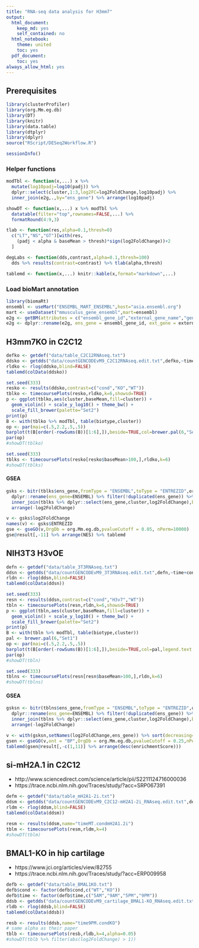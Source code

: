 ```yaml
---
title: "RNA-seq data analysis for H3mm7"
output:
  html_document:
    keep_md: yes
    self_contained: no
  html_notebook:
    theme: united
    toc: yes
  pdf_document:
    toc: yes
always_allow_html: yes
---
```


Prerequisites
-------------

```r
library(clusterProfiler)
library(org.Mm.eg.db)
library(DT)
library(knitr)
library(data.table)
library(dtplyr)
library(dplyr)
source("RScript/DESeq2Workflow.R")
```

```r
sessionInfo()
```

### Helper functions

```r
modTbl <- function(x,...) x %>%
  mutate(log10padj=log10(padj)) %>%
  dplyr::select(cluster,1:3,log2FC=log2FoldChange,log10padj) %>%
  inner_join(e2g,.,by="ens_gene") %>% arrange(log10padj)

showDT <- function(x,...) x %>% modTbl %>% 
  datatable(filter="top",rownames=FALSE,...) %>%
  formatRound(4:9,3)

tlab <- function(res,alpha=0.1,thresh=0)
  c("LT","NS","GT")[with(res,
    (padj < alpha & baseMean > thresh)*sign(log2FoldChange))+2
  ]

degLabs <- function(dds,contrast,alpha=0.1,thresh=100)
  dds %>% results(contrast=contrast) %>% tlab(alpha,thresh)

tablemd <- function(x,...) knitr::kable(x,format="markdown",...)
```

### Load bioMart annotation

```r
library(biomaRt)
ensembl <- useMart("ENSEMBL_MART_ENSEMBL",host="asia.ensembl.org")
mart <- useDataset("mmusculus_gene_ensembl",mart=ensembl)
e2g <- getBM(attributes = c("ensembl_gene_id","external_gene_name","gene_biotype"), mart = mart)
e2g <- dplyr::rename(e2g, ens_gene = ensembl_gene_id, ext_gene = external_gene_name, biotype = gene_biotype)
```


H3mm7KO in C2C12
----------------

```r
defko <- getdef("data/table_C2C12RNAseq.txt")
ddsko <- getdds("data/countGENCODEvM9_C2C12RNAseq.edit.txt",defko,~time+cond)
rldko <- rlog(ddsko,blind=FALSE)
tablemd(colData(ddsko))
```

```r
set.seed(333)
resko <- results(ddsko,contrast=c("cond","KO","WT"))
tblko <- timecoursePlots(resko,rldko,k=6,showsd=TRUE)
p <- ggplot(tblko,aes(cluster,baseMean,fill=cluster)) + 
  geom_violin() + scale_y_log10() + theme_bw() +
  scale_fill_brewer(palette="Set2")
print(p)
B <- with(tblko %>% modTbl, table(biotype,cluster))
op <- par(mai=c(.5,2.2,.5,.5))
barplot(t(B[order(-rowSums(B))[1:6],]),beside=TRUE,col=brewer.pal(6,"Set2"),legend.text = colnames(B),las=1,horiz = TRUE)
par(op)
#showDT(tblko)
```

```r
set.seed(333)
tblks <- timecoursePlots(resko[resko$baseMean>100,],rldko,k=6)
#showDT(tblks)
```


#### GSEA

```r
gsks <- bitr(tblks$ens_gene,fromType = "ENSEMBL",toType = "ENTREZID",org.Mm.eg.db) %>%
  dplyr::rename(ens_gene=ENSEMBL) %>% filter(!duplicated(ens_gene)) %>%
  inner_join(tblks %>% dplyr::select(ens_gene,cluster,log2FoldChange),by="ens_gene") %>%
  arrange(-log2FoldChange)

v <- gsks$log2FoldChange
names(v) <- gsks$ENTREZID
gse <- gseGO(v,OrgDb = org.Mm.eg.db,pvalueCutoff = 0.05, nPerm=10000)
gse@result[,-11] %>% arrange(NES) %>% tablemd 
```



NIH3T3 H3vOE
------------

```r
defn <- getdef("data/table_3T3RNAseq.txt")
ddsn <- getdds("data/countGENCODEvM9_3T3RNAseq.edit.txt",defn,~time+cond)
rldn <- rlog(ddsn,blind=FALSE)
tablemd(colData(ddsn))
```

```r
set.seed(333)
resn <- results(ddsn,contrast=c("cond","H3v7","WT"))
tbln <- timecoursePlots(resn,rldn,k=6,showsd=TRUE)
p <- ggplot(tbln,aes(cluster,baseMean,fill=cluster)) + 
  geom_violin() + scale_y_log10() + theme_bw() +
  scale_fill_brewer(palette="Set2")
print(p)
B <- with(tbln %>% modTbl, table(biotype,cluster))
pal <- brewer.pal(6,"Set1")
op <- par(mai=c(.5,2.2,.5,.5))
barplot(t(B[order(-rowSums(B))[1:6],]),beside=TRUE,col=pal,legend.text = colnames(B),las=1,horiz = TRUE)
par(op)
#showDT(tbln)
```

```r
set.seed(333)
tblns <- timecoursePlots(resn[resn$baseMean>100,],rldn,k=6)
#showDT(tblns)
```

#### GSEA

```r
gsksn <- bitr(tblns$ens_gene,fromType = "ENSEMBL",toType = "ENTREZID",org.Mm.eg.db) %>%
  dplyr::rename(ens_gene=ENSEMBL) %>% filter(!duplicated(ens_gene)) %>%
  inner_join(tblns %>% dplyr::select(ens_gene,cluster,log2FoldChange),by="ens_gene") %>%
  arrange(-log2FoldChange)

v <- with(gsksn,setNames(log2FoldChange,ens_gene)) %>% sort(decreasing=TRUE)
gsen <- gseGO(v,ont = "BP",OrgDb = org.Mm.eg.db,pvalueCutoff = 0.25,nPerm=10000,keytype = "ENSEMBL")
tablemd(gsen@result[,-c(1,11)] %>% arrange(desc(enrichmentScore)))
```


si-mH2A.1 in C2C12
--------------------------

* http://www.sciencedirect.com/science/article/pii/S2211124716000036
* https://trace.ncbi.nlm.nih.gov/Traces/study/?acc=SRP067391

```r
defm <- getdef("data/table_mH2A1-2i.txt")
ddsm <- getdds("data/countGENCODEvM9_C2C12-mH2A1-2i_RNAseq.edit.txt",defm,~time*cond,~time+cond)
rldm <- rlog(ddsm,blind=FALSE)
tablemd(colData(ddsm))
```

```r
resm <- results(ddsm,name="timeMT.condmH2A1.2i")
tblm <- timecoursePlots(resm,rldm,k=4)
#showDT(tblm)
```

BMAL1-KO in hip cartilage
-------------------------

* https://www.jci.org/articles/view/82755
* https://trace.ncbi.nlm.nih.gov/Traces/study/?acc=ERP009958

```r
defb <- getdef("data/table_BMAL1KO.txt")
defb$cond <- factor(defb$cond,c("WT","KO"))
defb$time <- factor(defb$time,c("5AM","9AM","5PM","9PM"))
ddsb <- getdds("data/countGENCODEvM9_cartilage_BMAL1-KO_RNAseq.edit.txt",defb,~time*cond,~time+cond)
rldb <- rlog(ddsb,blind=FALSE)
tablemd(colData(ddsb))
```

```r
resb <- results(ddsb,name="time9PM.condKO")
# same alpha as their paper
tblb <- timecoursePlots(resb,rldb,k=4,alpha=0.05)
#showDT(tblb %>% filter(abs(log2FoldChange) > 1)) 
```

